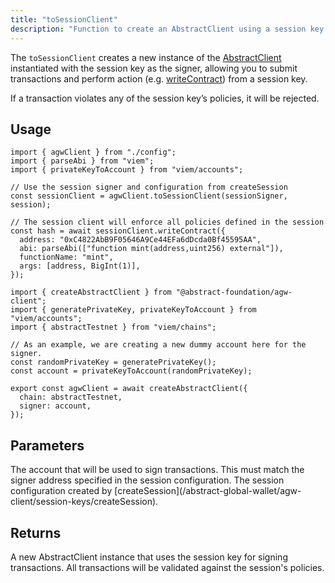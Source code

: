 ```yaml
---
title: "toSessionClient"
description: "Function to create an AbstractClient using a session key."
---
```


The `toSessionClient` creates a new instance of the [AbstractClient](/abstract-global-wallet/agw-client/createAbstractClient) instantiated with the session key as the signer, allowing you to submit transactions and perform action (e.g. [writeContract](/abstract-global-wallet/agw-client/actions/writeContract)) from a session key.

If a transaction violates any of the session key&rsquo;s policies, it will be rejected.

## Usage

<CodeGroup>

```tsx example.ts
import { agwClient } from "./config";
import { parseAbi } from "viem";
import { privateKeyToAccount } from "viem/accounts";

// Use the session signer and configuration from createSession
const sessionClient = agwClient.toSessionClient(sessionSigner, session);

// The session client will enforce all policies defined in the session
const hash = await sessionClient.writeContract({
  address: "0xC4822AbB9F05646A9Ce44EFa6dDcda0Bf45595AA",
  abi: parseAbi(["function mint(address,uint256) external"]),
  functionName: "mint",
  args: [address, BigInt(1)],
});
```

```tsx config.ts
import { createAbstractClient } from "@abstract-foundation/agw-client";
import { generatePrivateKey, privateKeyToAccount } from "viem/accounts";
import { abstractTestnet } from "viem/chains";

// As an example, we are creating a new dummy account here for the signer.
const randomPrivateKey = generatePrivateKey();
const account = privateKeyToAccount(randomPrivateKey);

export const agwClient = await createAbstractClient({
  chain: abstractTestnet,
  signer: account,
});
```

</CodeGroup>

## Parameters

<ResponseField name="sessionSigner" type="Account" required>
  The account that will be used to sign transactions. This must match the signer address specified in the session configuration.
</ResponseField>

<ResponseField name="session" type="SessionConfig" required>
  The session configuration created by [createSession](/abstract-global-wallet/agw-client/session-keys/createSession).
</ResponseField>

## Returns

<ResponseField name="sessionClient" type="AbstractClient">
  A new AbstractClient instance that uses the session key for signing transactions. All transactions will be validated against the session's policies.
</ResponseField>
